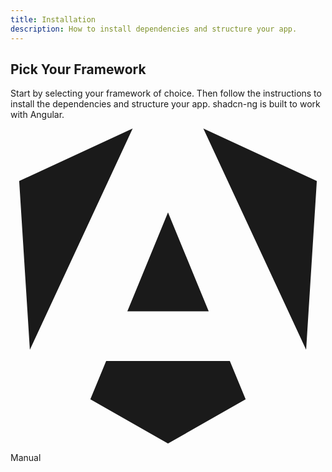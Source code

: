 ```yaml
---
title: Installation
description: How to install dependencies and structure your app.
---
```


## Pick Your Framework

Start by selecting your framework of choice. Then follow the instructions to install the dependencies and structure your app. shadcn-ng is built to work with Angular.

<div class="mt-8 grid gap-4 sm:grid-cols-2 sm:gap-6">
  <LinkedCard href="/docs/installation/manual">
    <svg role="img" viewBox="0 0 24 24" xmlns="http://www.w3.org/2000/svg" class="h-10 w-10"
      fill="currentColor"><title>Angular</title><path d="M16.712 17.711H7.288l-1.204 2.916L12 24l5.916-3.373-1.204-2.916ZM14.692 0l7.832 16.855.814-12.856L14.692 0ZM9.308 0 .662 3.999l.814 12.856L9.308 0Zm-.405 13.93h6.198L12 6.396 8.903 13.93Z"/></svg>
    <p class="mt-2 font-medium">Manual</p>
  </LinkedCard>
</div>
